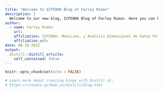 ```yaml
---
title: "Welcome to ICP5006 Blog of Farley Rimon"
description: | 
  Welcome to our new blog, ICP5006 Blog of Farley Rimon. Here you can keep track of the progress made during the course. I will document my     opinion on findings about projects related to urban data analysis. 
author:
  - name: Farley Rimon
    url: 
    affiliation: ICP5006: Medicion, y Analisis Dimensional de Datos Politicos
    affiliation_url: 
date: 08-19-2022
output:
  distill::distill_article:
    self_contained: false
---
```


```r
knitr::opts_chunk$set(echo = FALSE)

# Learn more about creating blogs with Distill at:
# https://rstudio.github.io/distill/blog.html

```



